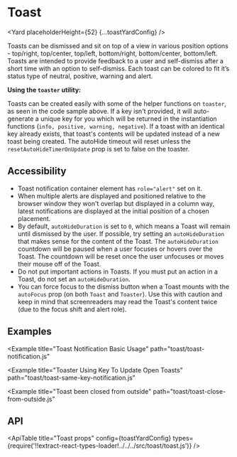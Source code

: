 <!--
Copyright (c) 2018-2020 Uber Technologies, Inc.

This source code is licensed under the MIT license found in the
LICENSE file in the root directory of this source tree.
-->





# Toast

<Yard placeholderHeight={52} {...toastYardConfig} />

Toasts can be dismissed and sit on top of a view in various position options - top/right, top/center,
top/left, bottom/right, bottom/center, bottom/left. Toasts are intended to provide feedback to a user
and self-dismiss after a short time with an option to self-dismiss. Each toast can be colored to fit
it’s status type of neutral, positive, warning and alert.

**Using the `toaster` utility:**

Toasts can be created easily with some of the helper functions on `toaster`, as seen in the code sample above. If a key isn't provided, it will auto-generate a unique key for you which will be returned in the instantiation functions (`info, positive, warning, negative`).
If a toast with an identical key already exists, that toast's contents will be updated instead of a new toast being created. The autoHide timeout will reset unless the `resetAutoHideTimerOnUpdate` prop is set to false on the toaster.

## Accessibility

- Toast notification container element has `role="alert"` set on it.
- When multiple alerts are displayed and positioned relative to the browser window they won't overlap but displayed in a column way, latest notifications are displayed at the initial position of a chosen placement.
- By default, `autoHideDuration` is set to `0`, which means a Toast will remain until dismissed by the user. If possible, try setting an `autoHideDuration` that makes sense for the content of the Toast. The `autoHideDuration` countdown will be paused when a user focuses or hovers over the Toast. The countdown will be reset once the user unfocuses or moves their mouse off of the Toast.
- Do not put important actions in Toasts. If you must put an action in a Toast, do not set an `autoHideDuration`.
- You can force focus to the dismiss button when a Toast mounts with the `autoFocus` prop (on both `Toast` and `Toaster`). Use this with caution and keep in mind that screenreaders may read the Toast's content twice (due to the focus shift and alert role).

## Examples

<Example
  title="Toast Notification Basic Usage"
  path="toast/toast-notification.js"
>
  <ToastNotification />
</Example>

<Example
  title="Toaster Using Key To Update Open Toasts"
  path="toast/toast-same-key-notification.js"
>
  <ToastSameKeyNotification />
</Example>

<Example
  title="Toast been closed from outside"
  path="toast/toast-close-from-outside.js"
>
  <ToastCloseFromOutside />
</Example>

## API

<ApiTable
  title="Toast props"
  config={toastYardConfig}
  types={require('!!extract-react-types-loader!../../../src/toast/toast.js')}
/>

<Exports component={ToastExports} title="Toast exports" path="baseui/toast" />
